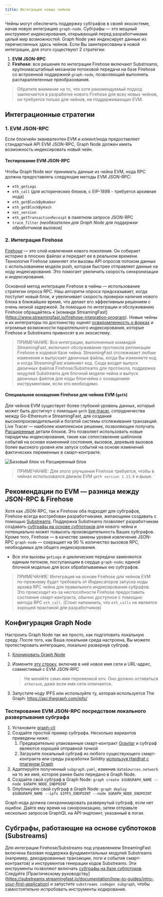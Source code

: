 ```yaml
---
title: Интеграция новых чейнов
---
```


Чейны могут обеспечить поддержку субграфов в своей экосистеме, начав новую интеграцию `graph-node`. Субграфы — это мощный инструмент индексирования, открывающий перед разработчиками целый мир возможностей. Graph Node уже индексирует данные из перечисленных здесь чейнов. Если Вы заинтересованы в новой интеграции, для этого существуют 2 стратегии:

1. **EVM JSON-RPC**
2. **Firehose**: все решения по интеграции Firehose включают Substreams, крупномасштабный механизм потоковой передачи на базе Firehose со встроенной поддержкой `graph-node`, позволяющий выполнять распараллеленные преобразования.

> Обратите внимание на то, что хотя рекомендуемый подход заключается в разработке нового Firehose для всех новых чейнов, он требуется только для чейнов, не поддерживающих EVM.

## Интеграционные стратегии

### 1. EVM JSON-RPC

Если блокчейн эквивалентен EVM и клиент/нода предоставляет стандартный API EVM JSON-RPC, Graph Node должен иметь возможность индексировать новый чейн.

#### Тестирование EVM JSON-RPC

Чтобы Graph Node мог принимать данные из чейна EVM, нода RPC должна предоставлять следующие методы EVM JSON-RPC:

- `eth_getLogs`
- `eth_call` (для исторических блоков, с EIP-1898 - требуется архивная нода)
- `eth_getBlockByNumber`
- `eth_getBlockByHash`
- `net_version`
- `eth_getTransactionReceipt` в пакетном запросе JSON-RPC
- `trace_filter` _(необязателен для Graph Node для поддержки обработчиков вызовов)_

### 2. Интеграция Firehose

[Firehose](https://firehose.streamingfast.io/firehose-setup/overview) — это слой извлечения нового поколения. Он собирает историю в плоских файлах и передает ее в реальном времени. Технология Firehose заменяет эти вызовы API опросов потоком данных с использованием модели push, которая быстрее отправляет данные на ноду индексирования. Это помогает увеличить скорость синхронизации и индексирования.

Основной метод интеграции Firehose в чейны — использование стратегии опроса RPC. Наш алгоритм опроса предсказывает, когда поступит новый блок, и увеличивает скорость проверки наличия нового блока в ближайшее время, что делает его эффективным решением с очень низкой задержкой. За помощью по интеграции и обслуживанию Firehose обращайтесь к [команде StreamingFast] (https://www.streamingfast.io/firehose-integration-program). Новые чейны и их интеграторы по достоинству оценят [осведомленность о форках](https://substreams.streamingfast.io/documentation/consume/reliability-guarantees) и огромные возможности параллельного индексирования, которые Firehose и Substreams привносят в их экосистему.

> ПРИМЕЧАНИЕ: Все интеграции, выполненные командой StreamingFast, включают обслуживание протокола репликации Firehose в кодовой базе чейна. StreamingFast отслеживает любые изменения и выпускает двоичные файлы, когда Вы изменяете код и когда StreamingFast изменяет код. Сюда входит выпуск двоичных файлов Firehose/Substreams для протокола, поддержка модулей Substreams для блочной модели чейна и выпуск двоичных файлов для ноды блокчейна с оснащением инструментами, если это необходимо.

#### Специальное оснащение Firehose для чейнов EVM (`geth`)

Для чейнов EVM существует более глубокий уровень данных, который может быть достигнут с помощью `geth` [live-tracer](https://github.com/ethereum/go-ethereum/releases/tag/v1.14.0), сотрудничества между Go-Ethereum и StreamingFast, для создания высокопроизводительной и богатой системы отслеживания транзакций. Live Tracer — наиболее комплексное решение, позволяющее получать [Расширенные](https://streamingfastio.medium.com/new-block-model-to-accelerate-chain-integration-9f65126e5425) детали блоков. Это позволяет использовать новые парадигмы индексирования, такие как сопоставление шаблонов событий на основе изменений состояния, вызовов, деревьев вызовов более высокого уровня или запуск событий на основе изменений фактических переменных в смарт-контракте.

![Базовый блок vs Расширенный блок](/img/extended-vs-base-substreams-blocks.png)

> ПРИМЕЧАНИЕ: Для этого улучшения Firehose требуется, чтобы в чейнах использовался движок EVM `geth version 1.13.0` и выше.

## Рекомендации по EVM — разница между JSON-RPC & Firehose

Хотя как JSON-RPC, так и Firehose оба подходят для субграфов, Firehose всегда востребован разработчиками, желающими создавать с помощью [Substreams](https://substreams.streamingfast.io). Поддержка Substreams позволяет разработчикам создавать [субграфы на основе субпотоков](/subgraphs/cookbook/substreams-powered-subgraphs/) для нового чейна и потенциально может повысить производительность Ваших субграфов. Кроме того, Firehose — в качестве замены уровня извлечения JSON-RPC `graph-node` — сокращает на 90 % количество вызовов RPC, необходимых для общего индексирования.

- Все эти вызовы `getLogs` и циклические передачи заменяются единым потоком, поступающим в сердце `graph-node`; единой блочной моделью для всех обрабатываемых ею субграфов.

> ПРИМЕЧАНИЕ: Интеграция на основе Firehose для чейнов EVM по-прежнему будет требовать от Индексаторов запуска ноды архива RPC чейна для правильного индексирования субрафов. Это происходит из-за неспособности Firehose предоставить состояние смарт-контракта, обычно доступное с помощью метода RPC `eth_call`. (Стоит напомнить, что `eth_calls` не является хорошей практикой для разработчиков)

## Конфигурация Graph Node

Настроить Graph Node так же просто, как подготовить локальную среду. После того, как Ваша локальная среда настроена, Вы можете протестировать интеграцию, локально развернув субграф.

1. [Клонировать Graph Node](https://github.com/graphprotocol/graph-node)

2. Измените [эту строку](https://github.com/graphprotocol/graph-node/blob/master/docker/docker-compose.yml#L22), включив в неё новое имя сети и URL-адрес, совместимый с EVM JSON-RPC

   > Не меняйте само имя переменной env. Оно должно оставаться `ethereum`, даже если имя сети отличается.

3. Запустите ноду IPFS или используйте ту, которая используется The Graph: https://api.thegraph.com/ipfs/

### Тестирование EVM JSON-RPC посредством локального развертывания субграфа

1. Установите [graph-cli](https://github.com/graphprotocol/graph-cli)
2. Создайте простой пример субграфа. Несколько вариантов приведены ниже:
   1. Предварительно упакованные смарт-контракт [Gravitar](https://github.com/graphprotocol/example-subgraph/tree/f89bdd4628efa4badae7367d4919b3f648083323) и субграф являются хорошей отправной точкой
   2. Загрузите локальный субграф из любого существующего смарт-контракта или среды разработки Solidity [используя Hardhat с плагином Graph](https://github.com/graphprotocol/hardhat-graph)
3. Адаптируйте полученный `subgraph.yaml`, изменив `dataSources.network` на то же имя, которое ранее было передано в Graph Node.
4. Создайте свой субграф в Graph Node: `graph create $SUBGRAPH_NAME --node $GRAPH_NODE_ENDPOINT`
5. Опубликуйте свой субграф в Graph Node: `graph deploy $SUBGRAPH_NAME --ipfs $IPFS_ENDPOINT --node $GRAPH_NODE_ENDPOINT`

Graph нода должна синхронизировать развернутый субграф, если нет ошибок. Дайте ему время на синхронизацию, затем отправьте несколько запросов GraphQL на API-эндпоинт, указанный в логах.

## Субграфы, работающие на основе субпотоков (Substreams)

Для интеграции Firehose/Substreams под управлением StreamingFast включена базовая поддержка фундаментальных модулей Substreams (например, декодированные транзакции, логи и события смарт-контрактов) и инструментов генерации кодов Substreams. Эти инструменты позволяют включать [субграфы на базе субпотоков](/substreams/sps/introduction/). Следуйте [Практическому руководству] (https://substreams.streamingfast.io/documentation/how-to-guides/intro-your-first-application) и запустите `substreams codegen subgraph`, чтобы самостоятельно испробовать инструменты кодирования.

